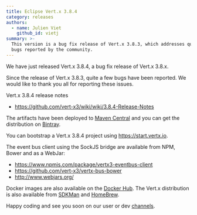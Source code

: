 ```yaml
---
title: Eclipse Vert.x 3.8.4
category: releases
authors:
  - name: Julien Viet
    github_id: vietj
summary: >-
  This version is a bug fix release of Vert.x 3.8.3, which addresses quite a few
  bugs reported by the community.
---
```


We have just released Vert.x 3.8.4, a bug fix release of Vert.x 3.8.x.

Since the release of Vert.x 3.8.3, quite a few bugs have been reported. We would like to thank you all for reporting these issues.

Vert.x 3.8.4 release notes

* https://github.com/vert-x3/wiki/wiki/3.8.4-Release-Notes

The artifacts have been deployed to [Maven Central](http://search.maven.org/#search%7Cga%7C1%7Cg%3A%22io.vertx%22%20AND%20v%3A%223.8.%22) and you can get the distribution on [Bintray](https://bintray.com/vertx/downloads/distribution/3.8.4/view).

You can bootstrap a Vert.x 3.8.4 project using https://start.vertx.io.

The event bus client using the SockJS bridge are available from NPM, Bower and as a WebJar:

* https://www.npmjs.com/package/vertx3-eventbus-client
* https://github.com/vert-x3/vertx-bus-bower
* http://www.webjars.org/

Docker images are also available on the [Docker Hub](https://hub.docker.com/u/vertx/). The Vert.x distribution is also available from [SDKMan](http://sdkman.io/index.html) and [HomeBrew](http://brew.sh/).

Happy coding and see you soon on our user or dev [channels](https://vertx.io/community).

